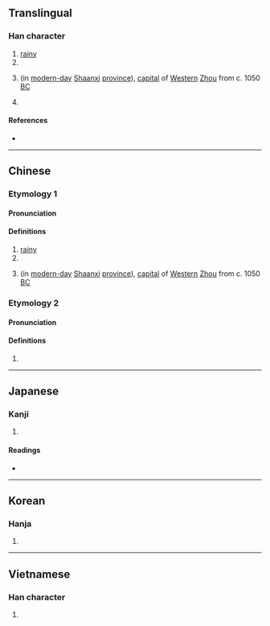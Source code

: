 {{character info/new}}
==Translingual==

===Han character===
{{Han char|rn=85|rad=水|as=10|sn=13|four=30127|canj=EYRB|ids=⿰氵高}}

# [[rainy]]
# {{zh-only|滈滈|[[white water]]}}
# {{w|Haojing}} (in [[modern-day]] [[Shaanxi]] [[province]]), [[capital]] of [[western|Western]] [[Zhou]] from c. 1050 [[BC]]
# {{zh-only|滈瀑|{{lb|zh|of water}} [[churn]]ing, [[surging]], [[bubbling]] up or [[rapid]]}}

====References====
* {{Han ref|kx=0642.090|dkj=18015|dj=1049.150|hdz=31704.040|uh=6EC8|ud=28360|bh=DE45|bd=56901}}

----

==Chinese==
{{zh-forms}}

===Etymology 1===
====Pronunciation====
{{zh-pron
|m=hào
|c=hou6
|mc=1
|oc=y
|ma=
|cat=a,n,pn
}}

====Definitions====
{{zh-hanzi}}

# [[rainy]]
# {{zh-used in|滈滈|[[white water]]}}
# {{lb|zh|ancient|from [[鎬]]}} {{w|Haojing}} (in [[modern-day]] [[Shaanxi]] [[province]]), [[capital]] of [[western|Western]] [[Zhou]] from c. 1050 [[BC]]

===Etymology 2===
====Pronunciation====
{{zh-pron
|m=xuè
|c=
|mc=2
|cat=v
}}

====Definitions====
{{zh-hanzi}}

# {{zh-only|滈瀑|{{lb|zh|of water}} [[churn]]ing, [[surging]], [[bubbling]] up or [[rapid]]}}

----

==Japanese==

===Kanji===
{{ja-kanji|grade=|rs=水10}}

# {{defn|lang=ja|sort=水10}}

====Readings====
* {{ja-readings|on=[[こう]] (kō), [[ごう]] (gō), [[かく]] (kaku), [[こく]] (koku)|kun=[[ながあめ]] (nagaame)}}

----

==Korean==

===Hanja===
{{ko-hanja|hangeul=호|eumhun=|rv=ho|mr=ho|y=ho}}

# {{defn|lang=ko|sort=水10}}

----

==Vietnamese==

===Han character===
{{vi-readings|rs=水10| hanviet = hao}}

# {{defn|lang=vi|sort=水10}}
